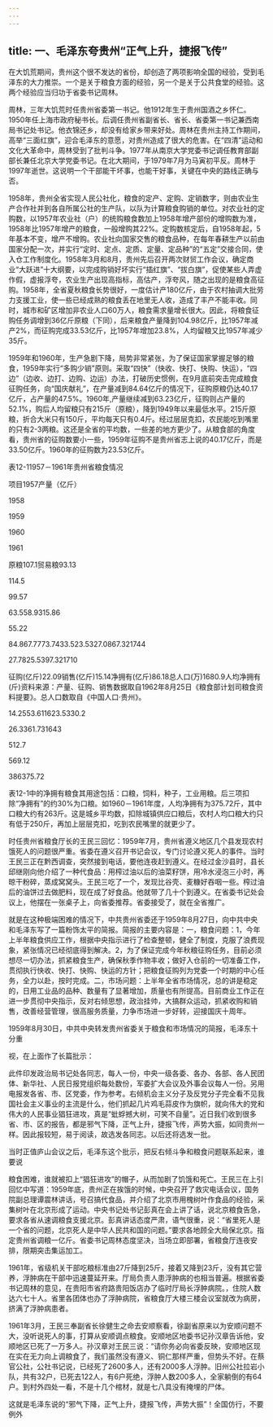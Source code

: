 ```yaml
---
---
---
```

title: 一、毛泽东夸贵州“正气上升，捷报飞传”
---



在大饥荒期间，贵州这个很不发达的省份，却创造了两项影响全国的经验，受到毛泽东的大力推崇。一个是关于粮食方面的经验，另一个是关于公共食堂的经验。这两个经验应当归功于省委书记周林。

周林，三年大饥荒时任贵州省委第一书记。他1912年生于贵州国酒之乡怀仁。1950年任上海市政府秘书长。后调任贵州省副省长、省长、省委第一书记兼西南局书记处书记。他衣锦还乡，却没有给家乡带来好处。周林在贵州主持工作期间，高举“三面红旗”，迎合毛泽东的意愿，对贵州造成了很大的危害。在“四清”运动和文化大革命中，周林受到了批判斗争。1977年从南京大学党委书记调任教育部副部长兼任北京大学党委书记。在北大期间，于1979年7月为马寅初平反。周林于1997年逝世。这说明一个干部能干坏事，也能干好事，关键在中央的路线正确与否。

1958年，贵州全省实现人民公社化，粮食的定产、定购、定销数字，则由农业生产合作社并到各自所属公社的生产队，以队为计算粮食购销的单位。对农业社的定购数，以1957年农业社（户）的统购粮食数加上1958年增产部份的增购数为准，1958年比1957年增产的粮食，一般增购其22%。定购数核定后，自1958年起，5年基本不变，增产不增购。农业社向国家交售的粮食品种，在每年春耕生产以前由国家分配一次，并实行“定时、定点、定质、定量、定品种”的“五定”交接合同，使入仓工作制度化。1958年3月和8月，贵州先后召开两次财贸工作会议，确定商业“大跃进”十大纲要，以完成购销好坏实行“插红旗”、“拔白旗”，促使某些人弄虚作假，虚报浮夸，农业生产出现高指标，高估产，浮夸风，随之出现的是粮食高征购。1958年，全省夏秋粮食长势很好，一度估计产180亿斤，由于农村抽调大批劳力支援工业，使一些已经成熟的粮食丢在地里无人收，造成了丰产不能丰收。同时，城市和矿区增加非农业人口60万人，粮食需求量增长很大。因此，将粮食征购任务调增到36亿斤原粮（下同），后来粮食产量降到104.98亿斤，比1957年减产2%，而征购完成33.53亿斤，比1957年增加23.8%，人均留粮又比1957年减少35斤。

1959年和1960年，生产急剧下降，局势非常紧张，为了保证国家掌握足够的粮食，1959年实行“多购少销”原则。采取“四快”（快收、快打、快购、快运），“四边”（边收、边打、边购、边运）办法，打破历史惯例，在9月底前突击完成粮食征购任务，向“国庆献礼”，在产量减到84.64亿斤的情况下，征购原粮仍达40.17亿斤，占产量的47.5%。1960年,产量继续减到63.23亿斤，征购则占产量的52.1%，购后人均留粮只有215斤（原粮），降到1949年以来最低水平。215斤原粮，折合大米只有150斤，平均每天只有0.4斤。经过层层克扣，农民能吃到嘴里的只有2-3两粮。这还是全省的平均数，一些差的地方更少了。从粮食部的角度看，贵州省的征购数要小一些，1959年征购不是贵州省志上说的40.17亿斤，而是33.50亿斤。1960年的征购数为23.53亿斤。

表12-11957－1961年贵州省粮食情况

项目1957产量（亿斤）

1958

1959

1960

1961

原粮107.1贸易粮93.13

114.5

99.57

63.558.9315.86

55.22

84.867.7773.7433.523.5327.0867.321744

27.7825.5397.321710

征购(亿斤)22.09销售(亿斤)15.14净拥有(亿斤)86.18总人口(万)1680.9人均净拥有(斤)资料来源：产量、征购、销售数据取自1962年8月25日《粮食部计划司粮食资料提要》。总人口数取自《中国人口·贵州》。

14.2553.611623.5330.2

26.3361.731643

512.7

569.12

386375.72

表12-1中的净拥有粮食其用途包括：口粮，饲料，种子，工业用粮。后三项扣除“净拥有”的约30%为口粮。如1960－1961年度，人均净拥有为375.72斤，其中口粮大约有263斤。这是城乡平均数，扣除城镇供应口粮后，农村人均口粮大约只有低于250斤，再加上层层克扣，吃到农民嘴里的就更少了。

时任贵州省粮食厅长的王民三回忆：1959年7月，贵州省遵义地区几个县发现农村饿死人的问题很严重。省委在遵义召开书记会议，专门讨论遵义死人的事件。当时王民三正在黔西调查，突然接到电话，要他连夜赶到遵义。在经过金沙县时，县长邱继刚向他介绍了一种代食品：用榨过油以后的油菜籽饼，用冷水浸泡三小时，再晾干粉碎，蒸成窝窝头。王民三吃了一个，发现比谷壳、麦糠好吞咽一些。榨过油后的油饼过去做肥料，现在成了好食品。他就带了几十个到遵义。在省委书记处会议上，他摆在一张桌子上，向省委推荐。省委接受了，就在全省推广。

就是在这种极端困难的情况下，中共贵州省委还于1959年8月27日，向中共中央和毛泽东写了一篇粉饰太平的简报。简报的主要内容是：一，粮食问题：1，今年上半年粮食供应工作，根据中央指示进行了检查整顿，健全了制度，克服了浪费现象，紧张情况已经彻底得到解决。2，为了保证完成今年秋粮征购任务，目前必须想尽一切办法，抓紧粮食生产，确保秋季作物丰收；做好入仓前的一切准备工作，贯彻执行快收、快打、快购、快运的方针；把粮食征购列为党委一个时期的中心任务，全力以赴，按时完成。二，市场问题：上半年全省市场情况，总的讲是稳定的，日用工业品的品种、数量有了显著增加，质量也有所提高。目前商业工作正在进一步贯彻中央指示，反对右倾思想，政治挂帅，大搞群众运动，抓紧收购和销售，改善经营管理，很高服务质量，力争市场进一步好转，迎接国庆十周年。

1959年8月30日，中共中央转发贵州省委关于粮食和市场情况的简报，毛泽东十分重

视，在上面作了长篇批示：

此件印发政治局书记处各同志，每人一份，中央一级各委、各办、各部、各人民团体、新华社、人民日报党组织每处数份，军委扩大会议及外事会议每人一份。另用电报发各省、市、区党委，作为参考。右倾机会主义分子及反党分子完全看不见我国社会主义事业的主流是什么，他们抓起几片鸡毛蒜皮作为旗帜，就向伟大的党和伟大的人民事业猖狂进攻，真是“蚍蜉撼大树，可笑不自量”。近日我们收到很多省、市、区的报告，都是邪气下降，正气上升，捷报飞传，声势大振，如同贵州一样。因此报较短，易于阅读，故选发各同志。以后还将选发一批。

当时正值庐山会议之后，毛泽东这个批示，把反右倾斗争和粮食问题联系起来，谁要说

粮食困难，谁就被扣上“猖狂进攻”的帽子，从而加剧了饥饿和死亡。王民三在上引回忆中写道：1959年底，贵州正在挨饿的时候，中央召开了救灾电话会议，国务院副总理谭震林讲话，号召搞代食品，并介绍了北京市用槐树叶作食品的经验，采集树叶在北京形成了运动。中央书记处书记彭真在会上讲了话，说北京粮食告急，要求各省从速调粮食支援北京。彭真讲话态度严肃，语气很重，说：“省里死人是一个省的问题，北京死人是中华人民共和国的问题。”要求各地顾全大局保北京。指定贵州省调粮一亿斤。省委书记周林态度坚决，当场立即部署，省粮食厅连夜安排，限期突击集运加工。

1961年，省级机关干部吃粮标准由27斤降到25斤，接着又降到23斤，没有其它营养，浮肿病在干部中迅速蔓延开来。厅局负责人患浮肿病的也相当普遍。根据省委书记周林的意见，在贵阳市省府路贵阳饭店办了临时厅局长浮肿病院。，住院人数达六七十人。省里各团体也办了浮肿病院，省粮食厅大楼三楼会议室就改为病房，挤满了浮肿病患者。

1961年3月，王民三奉副省长徐健生之命去安顺察看，徐副省原来以为安顺问题不大，没听说死人的事，打算从安顺调点粮食。安顺地区地委书记孙汉章告诉他，安顺地区已死了一万多人。孙汉章对王民三说：“请你务必向省委反映，安顺地区现在实在无力向上调粮食了，我们虽然没有遵义、铜仁那样严重，但势头不好。在蔡官公社，公社书记说，已经死了2600多人，还有2000多人浮肿。旧州公社拉岩小队，共有32户，已死去122人，有6户死绝，浮肿人数200多人，全家躺倒的有64户。到村外四处一看，不是十几个棺材，就是七八具没有掩埋的尸体。

这就是毛泽东说的“邪气下降，正气上升，捷报飞传，声势大振”！全国仿行，不要例外